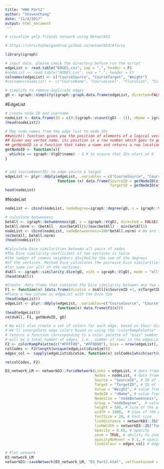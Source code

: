 ```yaml
---
title: "HW8 Part2"
author: "StevenChang"
date: "11/4/2017"
output: html_document
---
```


```r
# visualize yelp friends network using NetworkD3

# https://christophergandrud.github.io/networkD3/#force

library(igraph)

# input data, please check the directory before run the script
edgeList <- read.table("EDGES.csv", sep = ",", header = F)
#nodeList <- read.table("NODES.csv", sep = ",", header = F)
colnames(edgeList) <- c("CourseSource", "CourseTarget", "Weight")
#colnames(nodeList) <- c("CourseName", "CourseLevel", "ClassSize", "DifficultyLevel")

# simplify to remove duplicate edges
gD <- igraph::simplify(igraph::graph.data.frame(edgeList, directed=FALSE))

```

#EdgeList
```r
# create node ID and username
nodeList <- data.frame(ID = c(0:(igraph::vcount(gD) - 1)), nName = igraph::V(gD)$name)
(head(nodeList))

# Map node names from the edge list to node IDs
##which() function gives you the position of elements of a logical vector that are TRUE
## Given any vertex name, its position is a row number which goes to getNodeID
## getNodeID is a function that takes a name and returns a row location -1
getNodeID <- function(x){
  which(x == igraph::V(gD)$name) - 1 # to ensure that IDs start at 0
}


# add SourceName(ID) to edge source & target
edgeList <- plyr::ddply(edgeList, .variables = c("CourseSource", "CourseTarget", "Weight"), 
                        function (x) data.frame(SourceID = getNodeID(x$CourseSource), 
                                                TargetID = getNodeID(x$CourseTarget)))
head(nodeList)
```

#NodeList
```r
nodeList <- cbind(nodeList, nodeDegree=igraph::degree(gD, v = igraph::V(gD), mode = "all"))

# calculate betweeness
betAll <- igraph::betweenness(gD, v = igraph::V(gD), directed = FALSE) / (((igraph::vcount(gD) - 1) * (igraph::vcount(gD)-2)) / 2)
betAll.norm <- (betAll - min(betAll))/(max(betAll) - min(betAll))
nodeList <- cbind(nodeList, nodeBetweenness=100*betAll.norm) # We are scaling the value by multiplying it by 100 for visualization purposes only (to create larger nodes)
rm(betAll, betAll.norm)
(head(nodeList))
```



```r
#Calculate Dice similarities between all pairs of nodes
#The Dice similarity coefficient of two vertices is twice 
#the number of common neighbors divided by the sum of the degrees 
#of the vertices. Method dice calculates the pairwise Dice similarities 
#for some (or all) of the vertices.
dsAll <- igraph::similarity.dice(gD, vids = igraph::V(gD), mode = "all")
(head(dsAll))

#Create  data frame that contains the Dice similarity between any two vertices
F1 <- function(x) {data.frame(diceSim = dsAll[x$SourceID +1, x$TargetID + 1])}
#Place a new column in edgeList with the Dice Sim
(head(edgeList))
edgeList <- plyr::ddply(edgeList, .variables=c("CourseSource", "CourseTarget", "Weight", "SourceID", "TargetID"), 
                        function(x) data.frame(F1(x)))
(head(edgeList))
rm(dsAll, F1, getNodeID, gD)

# We will also create a set of colors for each edge, based on their dice similarity values
# We'll interpolate edge colors based on using the "colorRampPalette" function, that 
# returns a function corresponding to a color palette of "bias" number of elements (in our case, that
# will be a total number of edges, i.e., number of rows in the edgeList data frame)
F2 <- colorRampPalette(c("#FFFF00", "#FF0000"), bias = nrow(edgeList), space = "rgb", interpolate = "linear")
colCodes <- F2(length(unique(edgeList$diceSim)))
edges_col <- sapply(edgeList$diceSim, function(x) colCodes[which(sort(unique(edgeList$diceSim)) == x)])

rm(colCodes, F2)

```



```r
D3_network_LM <- networkD3::forceNetwork(Links = edgeList, # data frame that contains info about edges
                                         Nodes = nodeList, # data frame that contains info about nodes
                                         Source = "SourceID", # ID of source node 
                                         Target = "TargetID", # ID of target node
                                         Value = "Weight", # value from the edge list (data frame) that will be used to value/weight relationship amongst nodes
                                         NodeID = "nName", # value from the node list (data frame) that contains node description we want to use (e.g., node name)
                                         Nodesize = "nodeBetweenness",  # value from the node list (data frame) that contains value we want to use for a node size
                                         Group = "nodeDegree",  # value from the node list (data frame) that contains value we want to use for node color
                                         height = 500, # Size of the plot (vertical)
                                         width = 1000,  # Size of the plot (horizontal)
                                         fontSize = 20, # Font size
                                         linkDistance = networkD3::JS("function(d) { return 10*d.value; }"), # Function to determine distance between any two nodes, uses variables already defined in forceNetwork function (not variables from a data frame)
                                         linkWidth = networkD3::JS("function(d) { return d.value/5; }"),# Function to determine link/edge thickness, uses variables already defined in forceNetwork function (not variables from a data frame)
                                         opacity = 0.65, # opacity
                                         zoom = TRUE, # ability to zoom when click on the node
                                         opacityNoHover = 0.1, # opacity of labels when static
                                         linkColour = edges_col) # edge colors

# Plot network
D3_network_LM 
networkD3::saveNetwork(D3_network_LM, "D3_Part2.html", selfcontained = TRUE)


```


